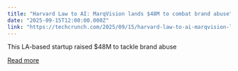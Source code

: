 ```yaml
---
title: "Harvard Law to AI: MarqVision lands $48M to combat brand abuse"
date: "2025-09-15T12:00:00.000Z"
link: "https://techcrunch.com/2025/09/15/harvard-law-to-ai-marqvision-lands-48m-to-combat-brand-abuse/"
---
```


This LA-based startup raised $48M to tackle brand abuse  

[Read more](https://techcrunch.com/2025/09/15/harvard-law-to-ai-marqvision-lands-48m-to-combat-brand-abuse/)
